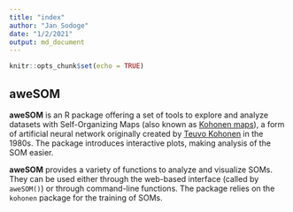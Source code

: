 ```yaml
---
title: "index"
author: "Jan Sodoge"
date: "1/2/2021"
output: md_document
---
```


```r
knitr::opts_chunk$set(echo = TRUE)
```



## aweSOM



__aweSOM__ is an R package offering a set of tools to explore and analyze datasets with Self-Organizing Maps (also known as [Kohonen maps](https://en.wikipedia.org/wiki/Self-organizing_map)), a form of artificial neural network originally created by [Teuvo Kohonen](https://en.wikipedia.org/wiki/Teuvo_Kohonen) in the 1980s. The package introduces interactive plots, making analysis of the SOM easier.

__aweSOM__ provides a variety of functions to analyze and visualize SOMs. They can be used either through the web-based interface (called by ```aweSOM()```) or through command-line functions. The package relies on the ```kohonen``` package for the training of SOMs.
